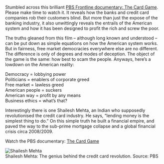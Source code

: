 <div className="">
<p>Stumbled across this brilliant <a href="http://www.pbs.org/wgbh/pages/frontline/creditcards/view/">PBS Frontline documentary: The Card Game</a>. Please make time to watch it. It reveals how the banks and credit card companies rob their customers blind. But more than just the expose of the banking industry, it also unwittingly reveals the entrails of the American system and how it has been designed to profit the rich and screw the poor. <span id="more-404"></span></p>
<p>The truths gleaned from this film &#8211; although long known and understood &#8211; can be put down as simple equations on how the American system works. But in fairness, free market democracies everywhere else are no different. The difference is only of degrees and modes of deception. The object of the game is the same: how best to scam the people. Anyways, here&#8217;s a lowdown on the American reality:</p>
<p>Democracy = lobbying power<br />
Politicians = enablers of corporate greed<br />
Free market = lawless greed<br />
American people = suckers<br />
American way = profit by any means<br />
Business ethics = what&#8217;s that?</p>
<p>Interestingly there is one Shailesh Mehta, an Indian who supposedly revolutionised the credit card industry. He says, &#8220;lending money is the simplest thing to do.&#8221; On this simple truth he built a financial empire, and paved the way to the sub-prime mortgage collapse and a global financial crisis circa 2008/2009. </p>
<p>Watch the PBS documentary: <a href="http://www.pbs.org/wgbh/pages/frontline/creditcards/view/">The Card Game</a></p>
<p><img src="http://tamarind18.com/wp-content/themes/tamarind18/img/blogimgs/mehta.jpg" alt="Shailesh Mehta" /><br />
<span class="caption">Shailesh Mehta: The genius behind the credit card revolution. <span class="source">Source: PBS</span></span></p>

</div>